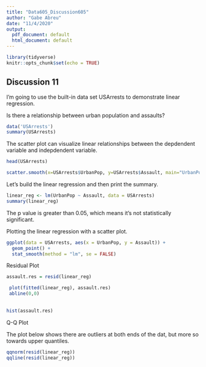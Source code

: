 ```yaml
---
title: "Data605_Discussion605"
author: "Gabe Abreu"
date: "11/4/2020"
output:
  pdf_document: default
  html_document: default
---
```


```r
library(tidyverse)
knitr::opts_chunk$set(echo = TRUE)
```

## Discussion 11

I'm going to use the built-in data set USArrests to demonstrate linear regression.

Is there a relationship between urban population and assaults?

```r
data('USArrests')
summary(USArrests)
```


The scatter plot can visualize linear relationships between the depdendent variable and indepdendent variable.
```r
head(USArrests)

scatter.smooth(x=USArrests$UrbanPop, y=USArrests$Assault, main="UrbanPop ~ Assault")
```

Let's build the linear regression and then print the summary. 



```r
linear_reg <- lm(UrbanPop ~ Assault, data = USArrests)
summary(linear_reg)

```
The p value is greater than 0.05, which means it's not statistically significant.

Plotting the linear regression with a scatter plot.
```r
ggplot(data = USArrests, aes(x = UrbanPop, y = Assault)) +
  geom_point() +
  stat_smooth(method = "lm", se = FALSE)

```

Residual Plot
```r
assault.res = resid(linear_reg)

 plot(fitted(linear_reg), assault.res) 
 abline(0,0)
 
 
hist(assault.res)

```




Q-Q Plot

The plot below shows there are outliers at both ends of the dat, but more so towards upper quantiles. 
```r
qqnorm(resid(linear_reg))
qqline(resid(linear_reg))
```
